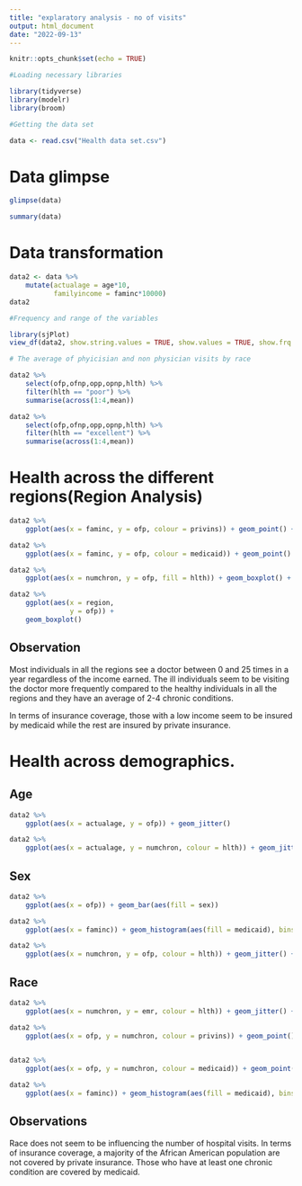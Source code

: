 ```yaml
---
title: "explaratory analysis - no of visits"
output: html_document
date: "2022-09-13"
---
```


```r
knitr::opts_chunk$set(echo = TRUE)
```

```r
#Loading necessary libraries

library(tidyverse)
library(modelr)
library(broom)

```

```r
#Getting the data set

data <- read.csv("Health data set.csv")
```

# Data glimpse

```r
glimpse(data)
```

```r
summary(data)
```

# Data transformation

```r
data2 <- data %>% 
    mutate(actualage = age*10,
           familyincome = faminc*10000)
data2          

```

```r

#Frequency and range of the variables

library(sjPlot)
view_df(data2, show.string.values = TRUE, show.values = TRUE, show.frq = TRUE, show.labels = TRUE, show.prc = TRUE)
```

```r

# The average of phyicisian and non physician visits by race

data2 %>% 
    select(ofp,ofnp,opp,opnp,hlth) %>% 
    filter(hlth == "poor") %>% 
    summarise(across(1:4,mean))

data2 %>% 
    select(ofp,ofnp,opp,opnp,hlth) %>% 
    filter(hlth == "excellent") %>% 
    summarise(across(1:4,mean))

```


# Health across the different regions(Region Analysis)

```r
data2 %>% 
    ggplot(aes(x = faminc, y = ofp, colour = privins)) + geom_point() + facet_wrap(~region)

```

```r
data2 %>% 
    ggplot(aes(x = faminc, y = ofp, colour = medicaid)) + geom_point() + facet_wrap(~region)
```

```r
data2 %>% 
    ggplot(aes(x = numchron, y = ofp, fill = hlth)) + geom_boxplot() + facet_wrap(~region)

```

```r
data2 %>% 
    ggplot(aes(x = region,
               y = ofp)) +
    geom_boxplot()

```

## Observation

Most individuals in all the regions see a doctor between 0 and 25 times in a year regardless of the income earned. The ill individuals seem to be visiting the doctor more frequently compared to the healthy individuals in all the regions and they have an average of 2-4 chronic conditions.

In terms of insurance coverage, those with a low income seem to be insured by medicaid while the rest are insured by private insurance.


# Health across demographics.

## Age
```r
data2 %>% 
    ggplot(aes(x = actualage, y = ofp)) + geom_jitter()
```

```r
data2 %>% 
    ggplot(aes(x = actualage, y = numchron, colour = hlth)) + geom_jitter()
```

## Sex

```r
data2 %>% 
    ggplot(aes(x = ofp)) + geom_bar(aes(fill = sex))
```

```r
data2 %>% 
    ggplot(aes(x = faminc)) + geom_histogram(aes(fill = medicaid), bins = 30) + facet_wrap(~sex)


```



```r
data2 %>% 
    ggplot(aes(x = numchron, y = ofp, colour = hlth)) + geom_jitter() + facet_wrap(~sex)
```
## Race

```r

data2 %>% 
    ggplot(aes(x = numchron, y = emr, colour = hlth)) + geom_jitter() + facet_wrap(~black)

```

```r

data2 %>% 
    ggplot(aes(x = ofp, y = numchron, colour = privins)) + geom_point() + facet_wrap(~black)
           

```

```r
data2 %>% 
    ggplot(aes(x = ofp, y = numchron, colour = medicaid)) + geom_point() + facet_wrap(~black)
```
```r
data2 %>% 
    ggplot(aes(x = faminc)) + geom_histogram(aes(fill = medicaid), bins = 30) + facet_wrap(~black)

```



## Observations

Race does not seem to be influencing the number of hospital visits. In terms of insurance coverage, a majority of the African American population are not covered by private insurance. Those who have at least one chronic condition are covered by medicaid.
